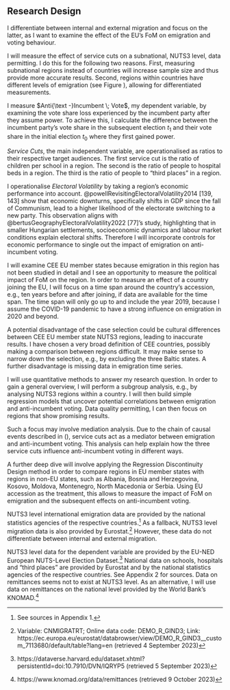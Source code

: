 ## Research Design
<!-- The research design (how, where and when?) -->
<!-- List research operations: Why are they best to tackle RQ? -->

I differentiate between internal and external migration and focus on the latter, as I want to examine the effect of the EU’s FoM on emigration and voting behaviour.

I will measure the effect of service cuts on a subnational, NUTS3 level, data permitting. I do this for the following two reasons. First, measuring subnational regions instead of countries will increase sample size and thus provide more accurate results. Second, regions within countries have different levels of emigration (see Figure \ref{fig:net_migration_map}), allowing for differentiated measurements.

<!-- operationalisation --> 
I measure $Anti{\text -}Incumbent \; Vote$, my dependent variable, by examining the vote share loss experienced by the incumbent party after they assume power. To achieve this, I calculate the difference between the incumbent party's vote share in the subsequent election $t_1$ and their vote share in the initial election $t_0$ where they first gained power.

$Service \; Cuts$, the main independent variable, are operationalised as ratios to their respective target audiences. The first service cut is the ratio of children per school in a region. The second is the ratio of people to hospital beds in a region. The third is the ratio of people to “third places” in a region.

I operationalise $Electoral \; Volatility$ by taking a region’s economic performance into account. @powellRevisitingElectoralVolatility2014 [139, 143] show that economic downturns, specifically shifts in GDP since the fall of Communism, lead to a higher likelihood of the electorate switching to a new party. This observation aligns with @bertusGeographyElectoralVolatility2022 [77]’s study, highlighting that in smaller Hungarian settlements, socioeconomic dynamics and labour market conditions explain electoral shifts. Therefore I will incorporate controls for economic performance to single out the impact of emigration on anti-incumbent voting.

<!-- justify case selection of geographical and temporal span: what's their logic and are there disadvantages? -->
I will examine CEE EU member states because emigration in this region has not been studied in detail and I see an opportunity to measure the political impact of FoM on the region. In order to measure an effect of a country joining the EU, I will focus on a time span around the country’s accession, e.g., ten years before and after joining, if data are available for the time span. The time span will only go up to and include the year 2019, because I assume the COVID-19 pandemic to have a strong influence on emigration in 2020 and beyond.

A potential disadvantage of the case selection could be cultural differences between CEE EU member state NUTS3 regions, leading to inaccurate results. I have chosen a very broad definition of CEE countries, possibly making a comparison between regions difficult. It may make sense to narrow down the selection, e.g., by excluding the three Baltic states. A further disadvantage is missing data in emigration time series.

<!-- Methodology -->
I will use quantitative methods to answer my research question. In order to gain a general overview, I will perform a subgroup analysis, e.g., by analysing NUTS3 regions within a country. I will then build simple regression models that uncover potential correlations between emigration and anti-incumbent voting. Data quality permitting, I can then focus on regions that show promising results.

Such a focus may involve mediation analysis. Due to the chain of causal events described in (\ref{eq:cm_updated}), service cuts act as a mediator between emigration and anti-incumbent voting. This analysis can help explain how the three service cuts influence anti-incumbent voting in different ways.

A further deep dive will involve applying the Regression Discontinuity Design method in order to compare regions in EU member states with regions in non-EU states, such as Albania, Bosnia and Herzegovina, Kosovo, Moldova, Montenegro, North Macedonia or Serbia. Using EU accession as the treatment, this allows to measure the impact of FoM on emigration and the subsequent effects on anti-incumbent voting.
<!-- Explicitly state for which non-EU MS you have data --> 

<!-- Data -->
NUTS3 level international emigration data are provided by the national statistics agencies of the respective countries.^[See sources in Appendix 1.] As a fallback, NUTS3 level migration data is also provided by Eurostat.^[Variable: CNMIGRATRT; Online data code: DEMO_R_GIND3; Link: https://ec.europa.eu/eurostat/databrowser/view/DEMO_R_GIND3__custom_7113680/default/table?lang=en (retrieved 4 September 2023)] However, these data do not differentiate between internal and external migration.

NUTS3 level data for the dependent variable are provided by the EU-NED European NUTS-Level Election Dataset.^[https://dataverse.harvard.edu/dataset.xhtml?persistentId=doi:10.7910/DVN/IQRYP5 (retrieved 5 September 2023)] National data on schools, hospitals and “third places” are provided by Eurostat and by the national statistics agencies of the respective countries. See Appendix 2 for sources. Data on remittances seems not to exist at NUTS3 level. As an alternative, I will use data on remittances on the national level provided by the World Bank’s KNOMAD.^[https://www.knomad.org/data/remittances (retrieved 9 October 2023)]